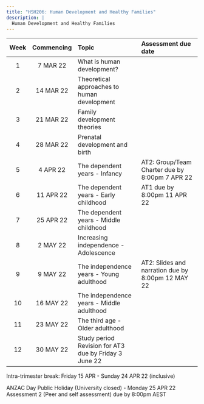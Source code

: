 ```yaml
---
title: "HSH206: Human Development and Healthy Families"
description: |
  Human Development and Healthy Families
---
```


| Week | Commencing | Topic | Assessment due date |
|:---:|:---------:|:------------------------------|:-----------------------------|
| 1 | 7 MAR 22 | What is human development? | |
| 2 | 14 MAR 22 | Theoretical approaches to human development | |
| 3 | 21 MAR 22 | Family development theories | |
| 4 | 28 MAR 22 | Prenatal development and birth | |
| 5 | 4 APR 22 | The dependent years - Infancy | AT2: Group/Team Charter due by 8:00pm 7 APR 22 |
| 6 | 11 APR 22 | The dependent years - Early childhood | AT1 due by 8:00pm 11 APR 22 |
| 7 | 25 APR 22 | The dependent years - Middle childhood | |
| 8 | 2 MAY 22 | Increasing independence - Adolescence | |
| 9 | 9 MAY 22 | The independence years - Young adulthood | AT2: Slides and narration due by 8:00pm 12 MAY 22 |
| 10 | 16 MAY 22 | The independence years - Middle adulthood | |
| 11 | 23 MAY 22 | The third age - Older adulthood | |
| 12 | 30 MAY 22 | Study period Revision for AT3 due by Friday 3 June 22 |

Intra-trimester break: Friday 15 APR - Sunday 24 APR 22 (inclusive)

ANZAC Day Public Holiday (University closed) - Monday 25 APR 22 Assessment 2 (Peer and self assessment) due by 8:00pm AEST
